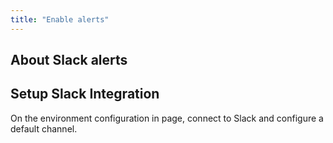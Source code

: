 ```yaml
---
title: "Enable alerts"
---
```


## About Slack alerts

<Snippet file="alerts/alerts-introduction.mdx" />

## Setup Slack Integration

On the environment configuration in page, connect to Slack and configure a default channel.